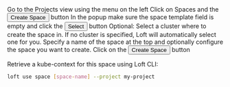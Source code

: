 
<Flow id="create-space-ui-no-template">
  <Step>
    Go to the <NavStep>Projects</NavStep> view using the menu on the left
  </Step>
  <Step>
    Click on Spaces and the <Button>Create Space</Button> button
  </Step>
  <Step>
    In the popup make sure the space template field is empty and click the <Button>Select</Button> button
  </Step>
  <Step>
    Optional: Select a cluster where to create the space in. If no cluster is specified, Loft will automatically select one for you.
  </Step>
  <Step>
    Specify a name of the space at the top and optionally configure the space you want to create.
  </Step>
  <Step>
    Click on the <Button>Create Space</Button> button
  </Step>
  <Step>

Retrieve a kube-context for this space using Loft CLI:
```bash
loft use space [space-name] --project my-project
```

  </Step>
</Flow>